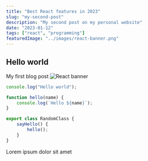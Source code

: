 ```yaml
---
title: "Best React features in 2023"
slug: "my-second-post"
description: "My second post on my personal website"
date: "2023-01-12"
tags: ["react", "programming"]
featuredImage: "../images/react-banner.png"
---
```


## Hello world
My first blog post
![React banner](../images/react-banner.png)
```js
console.log("Hello world");

function hello(name) {
    console.log(`Hello ${name}`);
}

export class RandomClass {
    sayHello() {
        hello();
    }
}
```

Lorem ipsum dolor sit amet